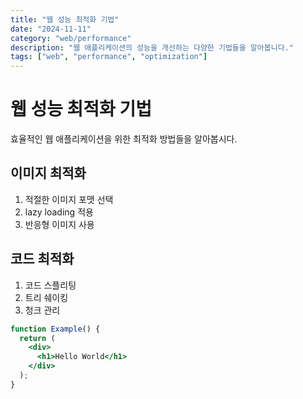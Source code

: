 ```yaml
---
title: "웹 성능 최적화 기법"
date: "2024-11-11"
category: "web/performance"
description: "웹 애플리케이션의 성능을 개선하는 다양한 기법들을 알아봅니다."
tags: ["web", "performance", "optimization"]
---
```


# 웹 성능 최적화 기법

효율적인 웹 애플리케이션을 위한 최적화 방법들을 알아봅시다.

## 이미지 최적화

1. 적절한 이미지 포맷 선택
2. lazy loading 적용
3. 반응형 이미지 사용

## 코드 최적화

1. 코드 스플리팅
2. 트리 쉐이킹
3. 청크 관리

```jsx
function Example() {
  return (
    <div>
      <h1>Hello World</h1>
    </div>
  );
}
```
